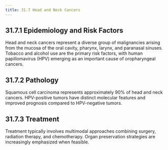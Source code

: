 ```yaml
---
title: 31.7 Head and Neck Cancers
---
```





## 31.7.1 Epidemiology and Risk Factors

Head and neck cancers represent a diverse group of malignancies arising from the mucosa of the oral cavity, pharynx, larynx, and paranasal sinuses. Tobacco and alcohol use are the primary risk factors, with human papillomavirus (HPV) emerging as an important cause of oropharyngeal cancers.

## 31.7.2 Pathology

Squamous cell carcinoma represents approximately 90% of head and neck cancers. HPV-positive tumors have distinct molecular features and improved prognosis compared to HPV-negative tumors.

## 31.7.3 Treatment

Treatment typically involves multimodal approaches combining surgery, radiation therapy, and chemotherapy. Organ preservation strategies are increasingly emphasized when feasible.
